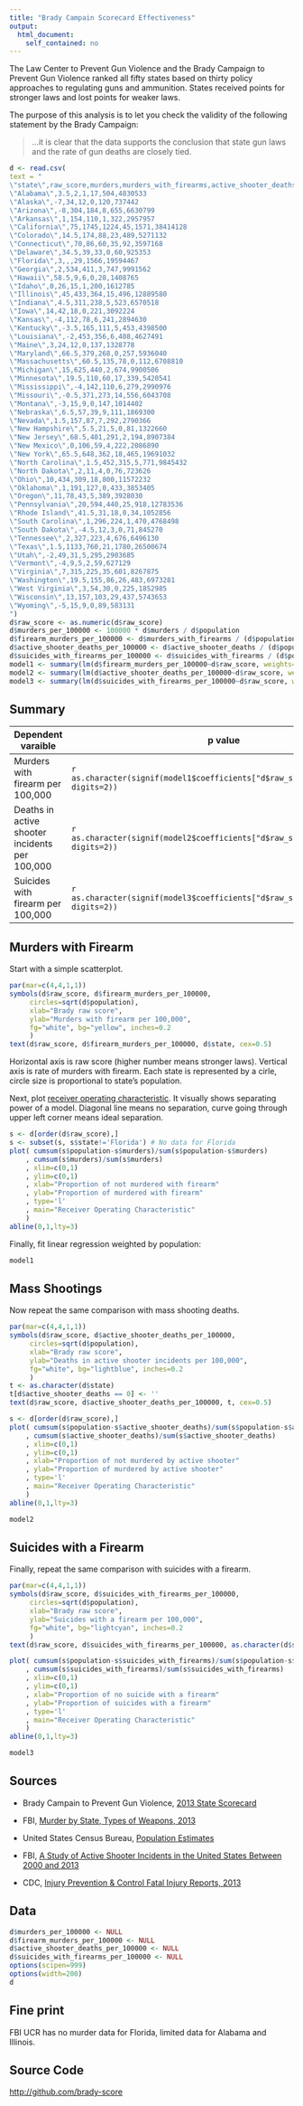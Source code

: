 ```yaml
---
title: "Brady Campain Scorecard Effectiveness"
output: 
  html_document: 
    self_contained: no
---
```


The Law Center to Prevent Gun Violence and the Brady Campaign to Prevent Gun Violence ranked all fifty states based on thirty policy approaches to regulating guns and ammunition. States received points for stronger laws and lost points for weaker laws.

The purpose of this analysis is to let you check the validity of the following statement by the Brady Campaign:

> ...it is clear that the data supports the conclusion that state gun laws and the rate of gun deaths are closely tied.

```r
d <- read.csv(
text = "
\"state\",raw_score,murders,murders_with_firearms,active_shooter_deaths,suicides_with_firearms,population
\"Alabama\",3.5,2,1,17,504,4830533
\"Alaska\",‐7,34,12,0,120,737442
\"Arizona\",‐8,304,184,8,655,6630799
\"Arkansas\",1,154,110,1,322,2957957
\"California\",75,1745,1224,45,1571,38414128
\"Colorado\",14.5,174,88,23,489,5271132
\"Connecticut\",70,86,60,35,92,3597168
\"Delaware\",34.5,39,33,0,60,925353
\"Florida\",3,,,29,1566,19594467
\"Georgia\",2,534,411,3,747,9991562
\"Hawaii\",58.5,9,6,0,28,1408765
\"Idaho\",0,26,15,1,200,1612785
\"Illinois\",45,433,364,15,496,12889580
\"Indiana\",4.5,311,238,5,523,6570518
\"Iowa\",14,42,18,0,221,3092224
\"Kansas\",‐4,112,78,6,241,2894630
\"Kentucky\",‐3.5,165,111,5,453,4398500
\"Louisiana\",‐2,453,356,6,408,4627491
\"Maine\",3,24,12,0,137,1328778
\"Maryland\",66.5,379,268,0,257,5936040
\"Massachusetts\",60.5,135,78,0,112,6708810
\"Michigan\",15,625,440,2,674,9900506
\"Minnesota\",19.5,110,60,17,339,5420541
\"Mississippi\",‐4,142,110,6,279,2990976
\"Missouri\",‐0.5,371,273,14,556,6043708
\"Montana\",‐3,15,9,0,147,1014402
\"Nebraska\",6.5,57,39,9,111,1869300
\"Nevada\",1.5,157,87,7,292,2790366
\"New Hampshire\",5.5,21,5,0,81,1322660
\"New Jersey\",68.5,401,291,2,194,8907384
\"New Mexico\",0,106,59,4,222,2086890
\"New York\",65.5,648,362,18,465,19691032
\"North Carolina\",1.5,452,315,5,771,9845432
\"North Dakota\",2,11,4,0,76,723626
\"Ohio\",10,434,309,18,800,11572232
\"Oklahoma\",1,191,127,0,433,3853405
\"Oregon\",11,78,43,5,389,3928030
\"Pennsylvania\",20,594,440,25,918,12783536
\"Rhode Island\",41.5,31,18,0,34,1052856
\"South Carolina\",1,296,224,1,470,4768498
\"South Dakota\",‐4.5,12,3,0,71,845270
\"Tennessee\",2,327,223,4,676,6496130
\"Texas\",1.5,1133,760,21,1780,26500674
\"Utah\",‐2,49,31,5,295,2903685
\"Vermont\",‐4,9,5,2,59,627129
\"Virginia\",7,315,225,35,601,8267875
\"Washington\",19.5,155,86,26,483,6973281
\"West Virginia\",3,54,30,0,225,1852985
\"Wisconsin\",13,157,103,29,437,5743653
\"Wyoming\",‐5,15,9,0,89,583131
")
d$raw_score <- as.numeric(d$raw_score)
d$murders_per_100000 <- 100000 * d$murders / d$population
d$firearm_murders_per_100000 <- d$murders_with_firearms / (d$population/100000)
d$active_shooter_deaths_per_100000 <- d$active_shooter_deaths / (d$population*(2013-2000+1)/100000)
d$suicides_with_firearms_per_100000 <- d$suicides_with_firearms / (d$population/100000)
model1 <- summary(lm(d$firearm_murders_per_100000~d$raw_score, weights=d$population))
model2 <- summary(lm(d$active_shooter_deaths_per_100000~d$raw_score, weights=d$population))
model3 <- summary(lm(d$suicides_with_firearms_per_100000~d$raw_score, weights=d$population))
```

Summary
-------

|Dependent varaible                            |p value|
|----------------------------------------------|-------|
|Murders with firearm per 100,000              |`r as.character(signif(model1$coefficients["d$raw_score","Pr(>|t|)"], digits=2)) `|
|Deaths in active shooter incidents per 100,000|`r as.character(signif(model2$coefficients["d$raw_score","Pr(>|t|)"], digits=2)) `|
|Suicides with firearm per 100,000             |`r as.character(signif(model3$coefficients["d$raw_score","Pr(>|t|)"], digits=2)) `|

Murders with Firearm
--------------------

Start with a simple scatterplot.

```r
par(mar=c(4,4,1,1))
symbols(d$raw_score, d$firearm_murders_per_100000, 
     circles=sqrt(d$population), 
  	 xlab="Brady raw score", 
     ylab="Murders with firearm per 100,000",
     fg="white", bg="yellow", inches=0.2
     )
text(d$raw_score, d$firearm_murders_per_100000, d$state, cex=0.5)
```

Horizontal axis is raw score (higher number means stronger laws). Vertical axis is rate of murders with firearm. Each state is represented by a cirle, circle size is proportional to state's population.

Next, plot [receiver operating characteristic](https://en.wikipedia.org/wiki/Receiver_operating_characteristic). It visually shows separating power of a model. Diagonal line means no separation, curve going through upper left corner means ideal separation.

```r
s <- d[order(d$raw_score),]
s <- subset(s, s$state!='Florida') # No data for Florida
plot( cumsum(s$population-s$murders)/sum(s$population-s$murders)
    , cumsum(s$murders)/sum(s$murders)
    , xlim=c(0,1)
    , ylim=c(0,1)
    , xlab="Proportion of not murdered with firearm"
    , ylab="Proportion of murdered with firearm"
    , type='l'
    , main="Receiver Operating Characteristic"
    )
abline(0,1,lty=3)
```

Finally, fit linear regression weighted by population:

```r
model1
```

Mass Shootings
--------------

Now repeat the same comparison with mass shooting deaths.

```r
par(mar=c(4,4,1,1))
symbols(d$raw_score, d$active_shooter_deaths_per_100000, 
     circles=sqrt(d$population), 
  	 xlab="Brady raw score", 
     ylab="Deaths in active shooter incidents per 100,000",
     fg="white", bg="lightblue", inches=0.2
     )
t <- as.character(d$state)
t[d$active_shooter_deaths == 0] <- ''
text(d$raw_score, d$active_shooter_deaths_per_100000, t, cex=0.5)
```

```r
s <- d[order(d$raw_score),]
plot( cumsum(s$population-s$active_shooter_deaths)/sum(s$population-s$active_shooter_deaths)
    , cumsum(s$active_shooter_deaths)/sum(s$active_shooter_deaths)
    , xlim=c(0,1)
    , ylim=c(0,1)
    , xlab="Proportion of not murdered by active shooter"
    , ylab="Proportion of murdered by active shooter"
    , type='l'
    , main="Receiver Operating Characteristic"
    )
abline(0,1,lty=3)
```

```r
model2
```

Suicides with a Firearm
-----------------------

Finally, repeat the same comparison with suicides with a firearm.

```r
par(mar=c(4,4,1,1))
symbols(d$raw_score, d$suicides_with_firearms_per_100000, 
     circles=sqrt(d$population), 
  	 xlab="Brady raw score", 
     ylab="Suicides with a firearm per 100,000",
     fg="white", bg="lightcyan", inches=0.2
     )
text(d$raw_score, d$suicides_with_firearms_per_100000, as.character(d$state), cex=0.5)
```

```r
plot( cumsum(s$population-s$suicides_with_firearms)/sum(s$population-s$suicides_with_firearms)
    , cumsum(s$suicides_with_firearms)/sum(s$suicides_with_firearms)
    , xlim=c(0,1)
    , ylim=c(0,1)
    , xlab="Proportion of no suicide with a firearm"
    , ylab="Proportion of suicides with a firearm"
    , type='l'
    , main="Receiver Operating Characteristic"
    )
abline(0,1,lty=3)
```

```r
model3
```

Sources
-------

* Brady Campain to Prevent Gun Violence,
  [2013 State Scorecard](http://www.bradycampaign.org/2013-state-scorecard)

* FBI, [Murder by State, Types of Weapons, 2013](https://www.fbi.gov/about-us/cjis/ucr/crime-in-the-u.s/2013/crime-in-the-u.s.-2013/tables/table-20/table_20_murder_by_state_types_of_weapons_2013.xls)

* United States Census Bureau, [Population Estimates](http://www.census.gov/popest/data/state/totals/2015/index.html)
  
* FBI, [A Study of Active Shooter Incidents in the United States Between 2000 and 2013](https://www.fbi.gov/news/stories/2014/september/fbi-releases-study-on-active-shooter-incidents/pdfs/a-study-of-active-shooter-incidents-in-the-u.s.-between-2000-and-2013)

* CDC, [Injury Prevention & Control Fatal Injury Reports, 2013](http://www.cdc.gov/injury/wisqars/fatal_injury_reports.html)
  
Data
----

```r
d$murders_per_100000 <- NULL
d$firearm_murders_per_100000 <- NULL
d$active_shooter_deaths_per_100000 <- NULL
d$suicides_with_firearms_per_100000 <- NULL
options(scipen=999)
options(width=200)
d
```

Fine print
----------

FBI UCR has no murder data for Florida, limited data for Alabama and Illinois. 

Source Code
-----------

[http://github.com/brady-score](http://github.com/brady-score)
